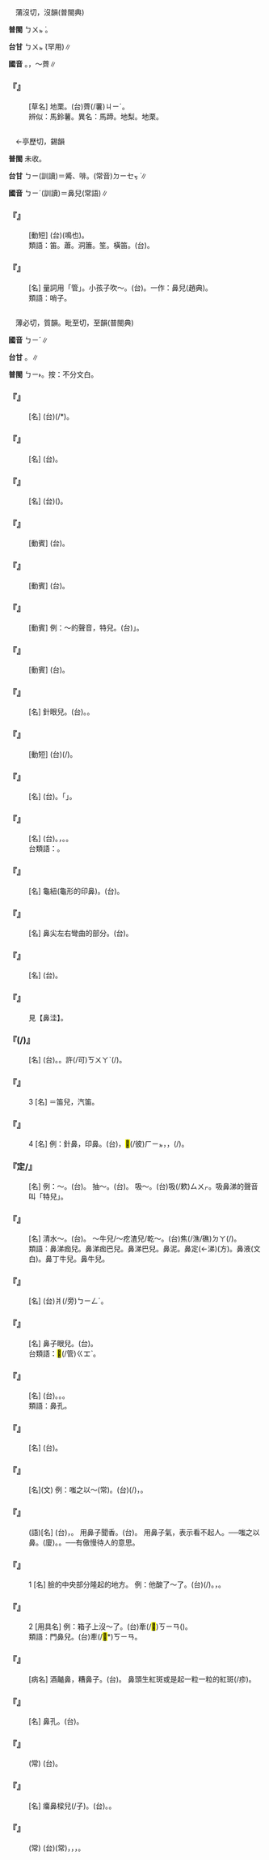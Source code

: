 
=={{ruby|荸|ㄅㄧˊ}}==

　蒲沒切，沒韻(普閩典)

'''普閩''' <rt>ㄅㄨㆵ ͘</rt>。

'''台甘''' <rt>ㄅㄨㆵ ͘</rt>(罕用)∥

'''國音''' {{ruby|(文)|ㄅㄛˊ}}。{{ruby|(語)|ㄅㄧˊ}}，～薺∥

    

==='''『{{ruby|荸|ㄅㄧˊ}}{{ruby|薺|ㄑㄧˊ}}』'''===
: [草名] 地栗。(台){{ruby|馬|ㆠㆤˋ}}薺(/薯)<rt>ㄐㄧˊ</rt>。
:辨似：馬鈴薯。異名：馬蹄。地梨。地栗。
:
    

=={{ruby|笛|ㄅㄧˊ}}==

　←亭歷切，錫韻

'''普閩''' 未收。

'''台甘''' <rt>ㄅㄧ</rt>(訓讀)＝觱、啡。(常音)<rt>ㄉㄧㆤㆶ ͘</rt>∥

'''國音''' <rt>ㄅㄧˊ</rt>(訓讀)＝鼻兒(常語)∥

    

==='''『{{ruby|拉|ㄌㄚ}}{{ruby|笛|ㄅㄧˊ}}{{ruby|兒|ㄦ}}』'''===
: [動短] (台){{ruby|彈|ㄉㄢˊ}}(鳴也){{ruby|水|ㄗㄨㄧˋ}}{{ruby|螺|ㄌㆤˊ}}。
:類語：笛。蕭。洞簫。笙。橫笛。(台){{ruby|<mark>&#xffcc4;</mark>|ㄆㄧㄣˋ}}{{ruby|仔|ㄚ}}。
:
    

==='''『{{ruby|笛|ㄅㄧˊ}}{{ruby|兒|ㄦ}}』'''===
: [名] 量詞用「管」。小孩子吹～。(台){{ruby|細|ㄙㄨㆤ˪/ㄙㆤ˪}}{{ruby|漢|ㄏㄢ˪}}{{ruby|<mark>&#xffb51;</mark>|ㆣㄧㄣˋ}}{{ruby|孲|ㄚˋ}}{{ruby|歕|ㄅㄨㄣˊ}}{{ruby|啡|ㄅㄧ}}{{ruby|仔|ㄚ}}。一作：鼻兒(趙典)。
:類語：哨子。
:
    

=={{ruby|鼻|ㄅㄧˊ}}==

　薄必切，質韻。毗至切，至韻(普閩典)

'''國音''' <rt>ㄅㄧˊ</rt>∥

'''台甘''' {{ruby|(文)|ㄅㄧㆵ ͘}}。{{ruby|(語)|ㄆㆪ˫}}∥

'''普閩''' <rt>ㄅㄧ˫</rt>{{ruby|。|ㄆㆪ˫}}{{ruby|。|ㄅㄧㆵ ͘}}。按：不分文白。

    

==='''『{{ruby|門|ㄇㄣˊ}}{{ruby|鼻|ㄅㄧˊ}}{{ruby|兒|ㄦ}}』'''===
: [名] (台){{ruby|門|ㄇㆭˊ}}{{ruby|<mark>&#xf8fb5;</mark>|ㄎㄧㄢ}}(/{{ruby|環|ㄎㄨㄢˊ}}*)。
    

==='''『{{ruby|鼻|ㄅㄧˊ}}{{ruby|彎|ㄨㄢ}}{{ruby|兒|ㄦ}}』'''===
: [名] (台){{ruby|鼻|ㄆㆪ˫}}{{ruby|頭|ㄊㄠˊ}}{{ruby|丌|ㆤ}}{{ruby|雙|ㄒㄧㄤ}}{{ruby|旁|ㄅㄧㄥˊ}}{{ruby|邊|ㄅㆪ}}。
    

==='''『{{ruby|扣|ㄎㄡˋ}}{{ruby|鼻|ㄅㄧˊ}}{{ruby|兒|ㄦ}}』'''===
: [名] (台)({{ruby|衫|ㄙㆩ}}{{ruby|丌|ㆤ}}){{ruby|紐|ㄌㄧㄨˋ}}{{ruby|襻|ㄆㄢ˪}}。
    

==='''『{{ruby|掏|ㄊㄠ}}{{ruby|鼻|ㄅㄧˊ}}{{ruby|涕|ㄊㄧˋ}}』'''===
: [動賓] (台){{ruby|控|ㄎㄤ˪}}{{ruby|鼻|ㄆㆪ˫}}{{ruby|屎|ㄙㄞˋ}}。
    

==='''『{{ruby|擤|ㄒㄧㄥˇ}}{{ruby|鼻|ㄅㄧˊ}}{{ruby|涕|ㄊㄧˋ}}』'''===
: [動賓] (台){{ruby|擤|ㄑㄧㄥ˪}}{{ruby|濞|ㄆㆪ˫}}。
    

==='''『{{ruby|吸|ㄒㄧ}}{{ruby|鼻|ㄅㄧˊ}}{{ruby|涕|ㄊㄧˋ}}』'''===
: [動賓] 例：～的聲音，特兒{{ruby|樓|ㄌㄡ}}。(台){{ruby|「|ㄙㆭˊ}}」{{ruby|啊|ㄚ}}{{ruby|一|ㄐㄧㆵ ͘}}{{ruby|下|·ㆤ˫}}。
    

==='''『{{ruby|甩|ㄕㄨㄞˇ}}{{ruby|鼻|ㄅㄧˊ}}{{ruby|涕|ㄊㄧˋ}}』'''===
: [動賓] (台){{ruby|擤|ㄑㄧㄥ˪}}{{ruby|濞|ㄆㆪ˫}}。
    

==='''『{{ruby|針|ㄓㄣ}}{{ruby|鼻|ㄅㄧˊ}}{{ruby|兒|ㄦ}}』'''===
: [名] 針眼兒。(台){{ruby|針|ㄗㆰ/ㄐㄧㆰ}}{{ruby|鼻|ㄆㆪ˫}}。{{ruby|針|ㄗㆰ/ㄐㄧㆰ}}{{ruby|孔|ㄎㄤ}}。
    

==='''『{{ruby|鼻|ㄅㄧˊ}}{{ruby|塞|ㄙㄞ}}』'''===
: [動短] (台){{ruby|實|ㄗㄚㆵ ͘}}(/{{ruby|塞|ㄙㄚㆵ}}){{ruby|鼻|ㄆㆪ˫}}。
    

==='''『{{ruby|鼻|ㄅㄧˊ}}{{ruby|祖|ㄗㄨˇ}}』'''===
: [名] (台){{ruby|頭|ㄊㄠˊ}}{{ruby|一|ㄐㄧㆵ ͘}}{{ruby|個|ㆤˊ}}{{ruby|創|ㄘㆲ˪}}{{ruby|始|ㄒㄧˋ}}{{ruby|丌|ㆤ}}{{ruby|人|ㄌㄤˊ}}。{{ruby|字|ㆢㄧ˫/ㄌㄧ˫}}{{ruby|音|ㄧㆬ}}{{ruby|近|ㄍㄨㄣ˫/ㄍㄧㄣ˫}}「{{ruby|彭|ㄆㆥˊ/ㄆㆪˊ}}{{ruby|→|ㄆㆪ˫}}{{ruby|祖|ㄗㆦˋ}}」。
    

==='''『{{ruby|鼻|ㄅㄧˊ}}{{ruby|梁|ㄌㄧㄤˊ}}{{ruby|兒|ㄦ}}』'''===
: [名] (台){{ruby|鼻|ㄆㆪ˫}}{{ruby|梁|ㄋㄧㄨˊ}}。{{ruby|鼻|ㄆㆪ˫}}{{ruby|丌|ㆤ}}{{ruby|頂|ㄉㄧㄥˋ}}{{ruby|部|ㄅㆦ˫}}，{{ruby|高|ㄍㄨㄢˊ}}{{ruby|高|ㄍㄨㄢˊ}}{{ruby|像|ㄑㄧㆫ˫/ㄑㄧㆧ˫}}{{ruby|彎|ㄨㄢ}}{{ruby|彎|ㄨㄢ}}{{ruby|丌|ㆤ}}{{ruby|橋|ㄍㄧㄜˊ}}{{ruby|丌|ㆤ}}{{ruby|部|ㄅㆦ˫}}{{ruby|分|ㄏㄨㄣ}}。{{ruby|鼻|ㄆㆪ˫}}{{ruby|樑|ㄋㄧㄨˊ}}。
:台類語：{{ruby|鼻|ㄆㆪ˫}}{{ruby|刀|ㄉㄜ}}。
:
    

==='''『{{ruby|印|ㄧㄣˋ}}{{ruby|鼻|ㄅㄧˊ}}』'''===
: [名] 龜紐(龜形的印鼻)。(台){{ruby|印|ㄧㄣ˪}}{{ruby|仔|ㄚ}}{{ruby|鼻|ㄆㆪ˫}}{{ruby|頭|ㄊㄠˊ}}。
    

==='''『{{ruby|鼻|ㄅㄧˊ}}{{ruby|翅|ㄔˋ}}{{ruby|兒|ㄦ}}』'''===
: [名] 鼻尖左右彎曲的部分。(台){{ruby|鼻|ㄆㆪ˫}}{{ruby|橐|ㄌㆦㆶ ͘}}{{ruby|管|ㄍㆲˋ}}。
    

==='''『{{ruby|鼻|ㄅㄧˊ}}{{ruby|尖|ㄐㄧㄢ}}{{ruby|兒|ㄦ}}』'''===
: [名] (台){{ruby|鼻|ㄆㆪ˫}}{{ruby|頭|ㄊㄠˊ}}。
    

==='''『{{ruby|鼻|ㄅㄧˊ}}{{ruby|窩|ㄨㄛ}}{{ruby|兒|ㄦ}}』'''===
:  見【鼻洼】。
    

==='''『{{ruby|鼻|ㄅㄧˊ}}{{ruby|洼|ㄨㄚ}}(/{{ruby|凹|ㄨㄚ}}){{ruby|子|·ㄗˇ}}』'''===
: [名] (台){{ruby|鼻|ㄆㆪ˫}}{{ruby|腰|ㄧㄜ}}。{{ruby|鼻|ㄆㆪ˫}}{{ruby|頞|ㄨㆩ}}。{{ruby|鼻|ㄆㆪ˫}}{{ruby|管|ㄍㆲˋ}}{{ruby|雙|ㄒㄧㄤ}}{{ruby|旁|ㄅㄧㄥˊ}}{{ruby|小|ㄒㄧㄜ}}許(/可)<rt>ㄎㄨㄚˋ</rt>{{ruby|塌|ㄊㄚㆴ}}{{ruby|凹|ㄜ}}(/{{ruby|凹|ㄊㄚㆴ}}{{ruby|窩|ㄜ}}){{ruby|丌|ㆤ}}{{ruby|所|ㄙㆦˋ}}{{ruby|在|ㄗㄞ˫}}。
    

==='''『{{ruby|鼻|ㄅㄧˊ}}{{ruby|兒|ㄦ}}』'''===
:3  [名] ＝笛兒，汽笛。
    

==='''『{{ruby|鼻|ㄅㄧˊ}}{{ruby|兒|ㄦ}}』'''===
:4  [名] 例：針鼻，印鼻。(台){{ruby|像|ㄑㄧㆧ˫/ㄑㄧㆫ˫}}{{ruby|針|ㄗㆰ/ㄐㄧㆰ}}{{ruby|鼻|ㄆㆪ˫}}，{{ruby|印|ㄧㄣ˪}}{{ruby|仔|ㄚ}}{{ruby|鼻|ㄆㆪ˫}}<mark>&#xf8fbe;</mark>(/彼)<rt>ㄏㄧㆵ</rt>{{ruby|款|ㄎㄨㄢˋ}}，{{ruby|凡|ㄏㄨㄢˊ}}{{ruby|是|ㄒㄧ˫}}{{ruby|器|ㄎㄧ˪}}{{ruby|物|ㆠㄨㆵ ͘}}{{ruby|頂|ㄉㄧㄥˋ}}{{ruby|面|ㆠㄧㄣ˫}}，{{ruby|有|ㄨ˫}}{{ruby|孔|ㄎㆲˋ/ㄎㄤ}}{{ruby|通|ㄊㄤ}}{{ruby|穿|ㄘㆭ}}{{ruby|線|ㄙㄨㆩ˪}}(/{{ruby|帶|ㄉㄨㄚ˪}}){{ruby|或|ㄧㄚㆷ ͘}}{{ruby|是|ㄒㄧ˫}}{{ruby|捅|ㄊㆲˋ}}{{ruby|出|ㄘㄨㆵ}}{{ruby|有|ㄨ˫}}{{ruby|孔|ㄎㆲˋ}}{{ruby|→|ㄎㄤ}}{{ruby|丌|ㆤ}}{{ruby|所|ㄙㆦˋ}}{{ruby|在|ㄗㄞ˫}}。
    

==='''『{{ruby|鼻|ㄅㄧˊ}}定/{{ruby|丁|·ㄉㄧㄥ}}』'''===
: [名] 例：{{ruby|擤|ㄒㄧㄥˇ}}～。(台){{ruby|擤|ㄑㄧㄥ˪}}{{ruby|濞|ㄆㆪ˫}}。 抽～。(台){{ruby|嗅|ㄙㆭㆷ}}{{ruby|濞|ㄆㆪ˫}}。 吸～。(台)吸(/欶)<rt>ㄙㄨㆷ</rt>{{ruby|濞|ㄆㆪ˫}}。吸鼻涕的聲音叫「特兒{{ruby|樓|ㄌㄡ}}」。
    

==='''『{{ruby|鼻|ㄅㄧˊ}}{{ruby|涕|ㄊㄧˋ}}』'''===
: [名] 清水～。(台){{ruby|水|ㄗㄨㄧˋ}}{{ruby|水|ㄗㄨㄧˋ}}{{ruby|丌|ㆤ}}{{ruby|濞|ㄆㆪ˫}}。 ～牛兒/～疙渣兒/乾～。(台)焦(/潐/礁)<rt>ㄉㄚ</rt>{{ruby|礁|ㄉㄚ}}{{ruby|堅|ㄍㄧㄢ}}{{ruby|歸|ㄍㄨㄧ˫}}{{ruby|塊|ㄉㆤ˪}}{{ruby|丌|ㆤ}}{{ruby|鼻|ㄆㆪ˫}}{{ruby|屎|ㄙㄞˋ}}(/{{ruby|滓|ㄉㄞˋ}})。
:類語：鼻涕痂兒。鼻涕痂巴兒。鼻涕{{ruby|嘎|ㄍㄚ}}巴兒。鼻泥。鼻定(←涕)(方)。鼻液(文白)。鼻丁牛兒。鼻牛兒。
:
    

==='''『{{ruby|鼻|ㄅㄧˊ}}{{ruby|根|ㄍㄣ}}』'''===
: [名] (台){{ruby|鼻|ㄆㆪ˫}}{{ruby|丌|ㆤ}}{{ruby|雙|ㄒㄧㄤ}}爿(/旁)<rt>ㄅㄧㄥˊ</rt>{{ruby|邊|ㄅㆪ}}{{ruby|仔|ㄚ}}。
    

==='''『{{ruby|鼻|ㄅㄧˊ}}{{ruby|孔|ㄎㄨㄥˇ}}』'''===
: [名] 鼻子眼兒。(台){{ruby|鼻|ㄆㆪ˫}}{{ruby|孔|ㄎㆲˋ}}{{ruby|→|ㄎㄤ}}。
:台類語：{{ruby|鼻|ㄆㆪ˫}}{{ruby|橐|ㄌㆦㆶ}}<mark>&#xf8fb6;</mark>(/管)<rt>ㄍㆲˋ</rt>。
:
    

==='''『{{ruby|鼻|ㄅㄧˊ}}{{ruby|腔|ㄑㄧㄤ}}』'''===
: [名] (台){{ruby|鼻|ㄆㆪ˫}}{{ruby|孔|ㄎㄤ}}{{ruby|內|ㄌㄞ˫}}{{ruby|空|ㄎㄤ}}{{ruby|空|ㄎㄤ}}{{ruby|丌|ㆤ}}{{ruby|所|ㄙㆦˋ}}{{ruby|在|ㄗㄞ˫}}。{{ruby|鼻|ㄆㆪ˫}}{{ruby|甕|ㄤ˪}}。{{ruby|鼻|ㄆㆪ˫}}{{ruby|空|ㄎㄤ}}。
:類語：鼻孔。
:
    

==='''『{{ruby|鼻|ㄅㄧˊ}}{{ruby|鬚|ㄒㄩ}}』'''===
: [名] (台){{ruby|鼻|ㄆㆪ˫}}{{ruby|孔|ㄎㄤ}}{{ruby|毛|ㄇㆦ/ㄇㆭˊ}}。
    

==='''『{{ruby|鼻|ㄅㄧˊ}}』'''===
: [名](文) 例：嗤之以～(常)。(台){{ruby|鼻|ㄆㆪ˫}}{{ruby|孔|ㄎㆲˋ}}{{ruby|→|ㄎㄤ}}{{ruby|哼|ㄏㆭㆷ ͘}}{{ruby|哼|ㄏㆭㆷ ͘}}(/{{ruby|吭|ㄎㆭㆷ ͘}}{{ruby|吭|ㄎㆭㆷ ͘}}){{ruby|仔|ㄚ}}{{ruby|一|ㄐㄧㆵ ͘}}{{ruby|下|·ㆤ˫}}{{ruby|看|ㄎㄨㆩ˪}}{{ruby|人|ㄌㄤˊ}}{{ruby|無|ㆠㄜˊ}}{{ruby|起|ㄎㄧˋ}}，{{ruby|恥|ㄊㄧˋ}}{{ruby|笑|ㄑㄧㄜ˪}}{{ruby|別|ㄅㄚㆵ}}{{ruby|人|ㄌㄤˊ}}{{ruby|丌|ㆤ}}{{ruby|意|ㄧ˪}}{{ruby|思|ㄙㄨ˪}}。
    

==='''『{{ruby|鼻|ㄅㄧˊ}}{{ruby|子|·ㄗˇ}}』'''===
: (語)[名] (台){{ruby|鼻|ㄆㆪ˫}}{{ruby|仔|ㄚ}}，{{ruby|鼻|ㄆㆪ˫}}{{ruby|孔|ㄎㆲˋ}}{{ruby|→|ㄎㄤ}}。 用鼻子聞香。(台){{ruby|用|ㄧㆲ˫}}{{ruby|鼻|ㄆㆪ˫}}{{ruby|鼻|ㄆㆪ˫}}{{ruby|芳|ㄆㄤ}}。 用鼻子{{ruby|吭|ㄎㄥ}}氣，表示看不起人。──嗤之以鼻。(廈){{ruby|哼|ㄏㆭ}}{{ruby|人|·ㄌㄤˊ}}。{{ruby|使|ㄙㄞˋ}}{{ruby|鼻|ㄆㆪ˫}}{{ruby|空|ㄎㄤ}}{{ruby|風|ㄏㆲ/ㄏㄨㄤ}}。──有傲慢待人的意思。
    

==='''『{{ruby|鼻|ㄅㄧˊ}}{{ruby|兒|ㄦ}}』'''===
:1  [名] 臉的中央部分隆起的地方。 例：他酸了～了。(台){{ruby|伊|ㄧ}}{{ruby|聽|ㄊㄧㆩ}}{{ruby|著|ㄉㄧㄜㆷ ͘}}(/{{ruby|感|ㄍㆰˋ}}{{ruby|覺|ㄍㄚㆶ}}){{ruby|可|ㄎㄜˋ}}{{ruby|憐|ㄌㄧㄢˊ}}{{ruby|一|ㄐㄧㆵ ͘}}{{ruby|陣|ㄗㄨㄣ˫}}{{ruby|心|ㄒㄧㆬ}}{{ruby|酸|ㄙㆭ}}。{{ruby|一|ㄧㆵ}}{{ruby|直|ㄉㄧㆵ ͘}}{{ruby|<mark>&#xffa49;</mark>|ㆠㆤㆷ/ㆠㄨㆤㆷ}}{{ruby|流|ㄌㄠˊ}}{{ruby|目|ㆠㄚㆶ ͘}}{{ruby|屎|ㄙㄞˋ}}，{{ruby|鼻|ㄆㆪ˫}}{{ruby|塞|ㄙㄚㆵ}}{{ruby|起|·ㄎㄧˋ}}{{ruby|來|·ㄌㄞˊ}}。
    

==='''『{{ruby|鼻|ㄅㄧˊ}}{{ruby|兒|ㄦ}}』'''===
:2  [用具名] 例：箱子上沒～了。(台){{ruby|箱|ㄒㄧㆧ/ㄒㄧㆫ}}{{ruby|仔|ㄚ}}{{ruby|丌|ㆤ}}牽(/<mark>&#xf8fb5;</mark>)<rt>ㄎㄧㄢ</rt>{{ruby|仔|ㄚ}}{{ruby|落|ㄌㄚㆶ}}{{ruby|去|ㄎㄧ˪}}({{ruby|無|ㆠㄜˊ}}{{ruby|鉗|ㄎㆪˊ}}{{ruby|無|ㆠㄜˊ}}{{ruby|扱|ㄎㄧㆴ ͘}})。
:類語：門鼻兒。(台){{ruby|門|ㄇㆭˊ}}牽(/<mark>&#xf8fb5;</mark>*)<rt>ㄎㄧㄢ</rt>。
:
    

==='''『{{ruby|酒|ㄐㄧㄡˇ}}{{ruby|糟|ㄗㄠ}}{{ruby|鼻|ㄅㄧˊ}}{{ruby|子|·ㄗˇ}}』'''===
: [病名] 酒齇鼻，糟鼻子。(台){{ruby|紅|ㄤˊ}}{{ruby|鼻|ㄆㆪ˫}}{{ruby|頭|ㄊㄠˊ}}。 鼻頭生紅斑或是起一粒一粒的紅斑(/疹)。
    

==='''『{{ruby|鼻|ㄅㄧˊ}}{{ruby|子|·ㄗˇ}}{{ruby|眼|ㄧㄢˇ}}{{ruby|兒|ㄦ}}』'''===
: [名] 鼻孔。(台){{ruby|鼻|ㄆㆪ˫}}{{ruby|頭|ㄊㄠˊ}}{{ruby|下|ㆤ˫/ㄍㆤ˫}}{{ruby|面|ㆠㄧㄣ˫}}{{ruby|雙|ㄒㄧㄤ}}{{ruby|旁|ㄅㄧㄥˊ}}{{ruby|空|ㄎㄤ}}{{ruby|丌|ㆤ}}{{ruby|所|ㄙㆦˋ}}{{ruby|在|ㄗㄞ˫}}。
    

==='''『{{ruby|橫|ㄏㄥˊ}}{{ruby|打|ㄉㄚˇ}}{{ruby|鼻|ㄅㄧˊ}}{{ruby|梁|ㄌㄧㄤˊ}}』'''===
: (常) (台){{ruby|形|ㄏㄧㄥˊ}}{{ruby|容|ㄧㆲˊ}}{{ruby|殺|ㄙㄚㆵ}}{{ruby|心|ㄒㄧㆬ}}{{ruby|決|ㄍㄨㄚㆵ}}{{ruby|意|ㄧ˪}}{{ruby|擔|ㄉㆰ}}{{ruby|當|ㄉㆭ}}{{ruby|責|ㄐㄧㆤㆶ}}{{ruby|任|ㄌㄧㆬ˫}}。
    

==='''『{{ruby|團|ㄊㄨㄢˊ}}{{ruby|子|ㄗˇ}}{{ruby|鼻|ㄅㄧˊ}}』'''===
: [名] 癟鼻樑兒(/子)。(台){{ruby|扁|ㄅㆪˋ}}{{ruby|鼻|ㄆㆪ˫}}。{{ruby|凹|ㄋㄚㆷ}}{{ruby|鼻|ㄆㆪ˫}}。
    

==='''『{{ruby|鼻|ㄅㄧˊ}}{{ruby|青|ㄑㄧㄥ}}{{ruby|臉|ㄌㄧㄢˇ}}{{ruby|腫|ㄓㄨㄥˇ}}』'''===
: (常) (台){{ruby|頭|ㄊㄠˊ}}{{ruby|烏|ㆦ}}{{ruby|面|ㆠㄧㄣ˫}}{{ruby|腫|ㄐㄧㄥˋ}}(常)，{{ruby|被|ㄅㄧ˫}}{{ruby|人|ㄌㄤˊ}}{{ruby|扑|ㄆㄚㆷ}}{{ruby|傷|ㄒㄧㆲ}}，{{ruby|鼻|ㄆㆪ˫}}{{ruby|起|ㄎㄧˋ}}{{ruby|烏|ㆦ}}{{ruby|青|ㄘㆥ/ㄑㆪ}}{{ruby|面|ㆠㄧㄣ˫}}{{ruby|腫|ㄐㄧㄥˋ}}，{{ruby|<mark>&#xffbf8;</mark>|ㄏㄤ˪}}{{ruby|起|·ㄎㄧˋ}}{{ruby|來|·ㄌㄞˊ}}。
    
